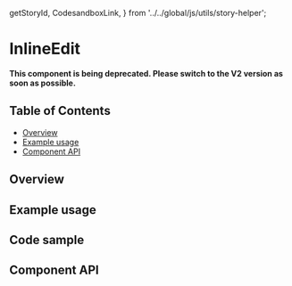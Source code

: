   getStoryId,
  CodesandboxLink,
} from '../../global/js/utils/story-helper';

# InlineEdit

**This component is being deprecated. Please switch to the V2 version as soon as
possible.**

## Table of Contents

- [Overview](#overview)
- [Example usage](#example-usage)
- [Component API](#component-api)

## Overview

<!-- TODO: Overview. -->

## Example usage

<!-- TODO: One example per designed use case. -->

<Canvas>
  <Story id={getStoryId(InlineEditV1.displayName, 'inline-edit')} />
</Canvas>

## Code sample

<!-- <CodesandboxLink exampleDirectory="InlineEdit" /> -->

## Component API

<ArgsTable />
